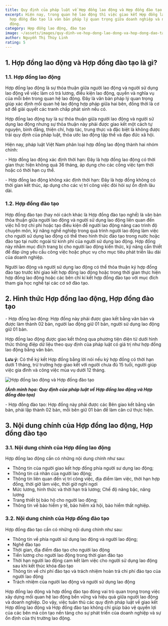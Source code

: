 ```yaml
---
title: Quy định của pháp luật về Hợp đồng lao động và Hợp đồng đào tạo
excerpt: Hiện nay, trong quan hệ lao động thì việc giao kết Hợp đồng lao động và
  hợp đồng đào tạo là văn bản pháp lý quan trọng giữa doanh nghiệp và người lao
  động.
category: Hợp đồng lao động, đào tạo
image: ~/assets/images/quy-dinh-ve-hop-dong-lao-dong-va-hop-dong-dao-tao.jpeg
author: Nguyễn Thị Thùy Linh
rating: 5
---
```

##  1. Hợp đồng lao động và Hợp đồng đào tạo là gì?

### 1.1. Hợp đồng lao động

Hợp đồng lao động là sự thỏa thuận giữa người lao động và người sử dụng lao động về việc làm có trả lương, điều kiện lao động, quyền và nghĩa vụ của mỗi bên trong quan hệ lao động. Đây là văn bản pháp lý quan trọng giúp xác định mối quan hệ lao động hợp pháp giữa hai bên, đồng thời là cơ sở để giải quyết các tranh chấp phát sinh nếu có. 

Hợp đồng lao động tuy là sự thỏa thuận giữa người lao động và người sử dụng lao động nhưng sự thỏa thuận này phải được giao kết một cách tự nguyện, bình đẳng, thiện chí, hợp tác, trung thực và đặc biệt là không được trái quy định của pháp luật, thỏa ước lao động tập thể và đạo đức xã hội.

Hiện nay, pháp luật Việt Nam phân loại hợp đồng lao động thành hai nhóm chính:

\- Hợp đồng lao động xác định thời hạn: Đây là hợp đồng lao động có thời gian thực hiện không quá  36 tháng, áp dụng cho các công việc tạm thời hoặc có thời hạn cụ thể.

\- Hợp đồng lao động không xác định thời hạn: Đây là hợp đồng không có thời gian kết thúc, áp dụng cho các vị trí công việc đòi hỏi sự ổn định lâu dài.

### 1.2. Hợp đồng đào tạo

Hợp đồng đào tạo (hay nói cách khác là Hợp đồng đào tạo nghề) là văn bản thỏa thuận giữa người lao động và người sử dụng lao động liên quan đến việc hỗ trợ chi phí hoặc tạo điều kiện để người lao động nâng cao trình độ chuyên môn, kỹ năng nghề nghiệp trong quá trình người lao động làm việc cho người sử dụng lao động có thể theo hình thức đào tạo trong nước hoặc đào tạo tại nước ngoài từ kinh phí của người sử dụng lao động. Hợp đồng này nhằm mục đích trang bị cho người lao động kiến thức, kỹ năng cần thiết để đáp ứng yêu cầu công việc hoặc phục vụ cho mục tiêu phát triển lâu dài của doanh nghiệp. 

Người lao động và người sử dụng lao động có thể thỏa thuận ký hợp đồng đào tạo trước khi giao kết hợp đồng lao động hoặc trong thời gian thực hiện hợp đồng lao động hoặc các bên chỉ kí kết hợp đồng đào tạo với mục đích tham gia học nghề tại các cơ sở đào tạo.

## 2. Hình thức Hợp đồng lao động, Hợp đồng đào tạo

\- Hợp đồng lao động: Hợp đồng này phải được giao kết bằng văn bản và được làm thành 02 bản, người lao động giữ 01 bản, người sử dụng lao động giữ 01 bản.

Hợp đồng lao động được giao kết thông qua phương tiện điện tử dưới hình thức thông điệp dữ liệu theo quy định của pháp luật có giá trị như hợp đồng lao động bằng văn bản.

**Lưu ý:** Có thể ký kết Hợp đồng bằng lời nói nếu ký hợp đồng có thời hạn dưới 1 tháng, trừ trường hợp giao kết với người chưa đủ 15 tuổi, người giúp việc gia đình và công việc mùa vụ dưới 12 tháng.

![Hợp đồng lao động và Hợp đồng đào tạo](~/assets/images/hop-dong-lao-dong-va-hop-dong-dao-tao-yp.jpg "Hợp đồng lao động và Hợp đồng đào tạo")

***(Ảnh minh họa: Quy định của pháp luật về Hợp đồng lao động và Hợp đồng đào tạo)***

\- Hợp đồng đào tạo: Hợp đồng này phải được các Bên giao kết bằng văn bản, phải lập thành 02 bản, mỗi bên giữ 01 bản để làm căn cứ thực hiện.

## 3. Nội dung chính của Hợp đồng lao động, Hợp đồng đào tạo

### 3.1. Nội dung chính của Hợp đồng lao động

Hợp đồng lao động cần có những nội dung chính như sau:

* Thông tin của người giao kết hợp đồng phía người sư dụng lao động;
* Thông tin cá nhân của người lao động;
* Thông tin liên quan đến vị trí công việc, địa điểm làm việc, thời hạn hợp đồng, thời giờ làm việc, thời giờ nghỉ ngơi
* Mức lương, hình thức và thời hạn trả lương; Chế độ nâng bậc, nâng lương
* Trang thiết bị bảo hộ cho người lao động;
* Thông tin về bảo hiểm y tế, bảo hiểm xã hội, bảo hiểm thất nghiệp.

### 3.2. Nội dung chính của Hợp đồng đào tạo

Hợp đồng đào tạo cần có những nội dung chính như sau:

* Thông tin về phía người sử dụng lao động và người lao động;
* Nghề đào tạo
* Thời gian, địa điểm đào tạo cho người lao động 
* Tiền lương cho người lao động trong thời gian đào tạo
* Thời hạn người lao động cam kết làm việc cho người sử dụng lao động sau khi kết thúc khóa đào tạo
* Thông tin về chi phí đào tạo và trách nhiệm hoàn trả chi phí đào tạo của người lao động
* Trách nhiệm của người lao động và người sử dụng lao động

Hợp đồng lao động và hợp đồng đào tạo đóng vai trò quan trọng trong việc xây dựng mối quan hệ lao động bền vững và hiệu quả giữa người lao động và doanh nghiệp. Do vậy, việc tuân thủ các quy định pháp luật về giao kết Hợp đồng lao động và Hợp đồng đào tạo không chỉ giúp bảo vệ quyền lợi của các bên mà còn tạo nền tảng cho sự phát triển của doanh nghiệp và sự ổn định của thị trường lao động.

